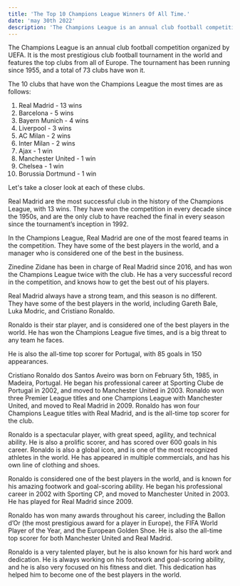 ```yaml
---
title: 'The Top 10 Champions League Winners Of All Time.'
date: 'may 30th 2022'
description: 'The Champions League is an annual club football competition organized by UEFA. It is the most prestigious club football tournament in the world and features the top clubs from all of Europe. The tournament has been running since 1955, and a total of 73 clubs have won it.'
---
```


The Champions League is an annual club football competition organized by UEFA. It is the most prestigious club football tournament in the world and features the top clubs from all of Europe. The tournament has been running since 1955, and a total of 73 clubs have won it.

The 10 clubs that have won the Champions League the most times are as follows:

1. Real Madrid - 13 wins
2. Barcelona - 5 wins
3. Bayern Munich - 4 wins
4. Liverpool - 3 wins
5. AC Milan - 2 wins
5. Inter Milan - 2 wins
7. Ajax - 1 win
7. Manchester United - 1 win
7. Chelsea - 1 win
7. Borussia Dortmund - 1 win

Let's take a closer look at each of these clubs.

Real Madrid are the most successful club in the history of the Champions League, with 13 wins. They have won the competition in every decade since the 1950s, and are the only club to have reached the final in every season since the tournament’s inception in 1992.

In the Champions League, Real Madrid are one of the most feared teams in the competition. They have some of the best players in the world, and a manager who is considered one of the best in the business.

Zinedine Zidane has been in charge of Real Madrid since 2016, and has won the Champions League twice with the club. He has a very successful record in the competition, and knows how to get the best out of his players.

Real Madrid always have a strong team, and this season is no different. They have some of the best players in the world, including Gareth Bale, Luka Modric, and Cristiano Ronaldo.

Ronaldo is their star player, and is considered one of the best players in the world. He has won the Champions League five times, and is a big threat to any team he faces.

He is also the all-time top scorer for Portugal, with 85 goals in 150 appearances.

Cristiano Ronaldo dos Santos Aveiro was born on February 5th, 1985, in Madeira, Portugal. He began his professional career at Sporting Clube de Portugal in 2002, and moved to Manchester United in 2003. Ronaldo won three Premier League titles and one Champions League with Manchester United, and moved to Real Madrid in 2009. Ronaldo has won four Champions League titles with Real Madrid, and is the all-time top scorer for the club.

Ronaldo is a spectacular player, with great speed, agility, and technical ability. He is also a prolific scorer, and has scored over 600 goals in his career. Ronaldo is also a global icon, and is one of the most recognized athletes in the world. He has appeared in multiple commercials, and has his own line of clothing and shoes.

Ronaldo is considered one of the best players in the world, and is known for his amazing footwork and goal-scoring ability. He began his professional career in 2002 with Sporting CP, and moved to Manchester United in 2003. He has played for Real Madrid since 2009.

Ronaldo has won many awards throughout his career, including the Ballon d’Or (the most prestigious award for a player in Europe), the FIFA World Player of the Year, and the European Golden Shoe. He is also the all-time top scorer for both Manchester United and Real Madrid.

Ronaldo is a very talented player, but he is also known for his hard work and dedication. He is always working on his footwork and goal-scoring ability, and he is also very focused on his fitness and diet. This dedication has helped him to become one of the best players in the world.
